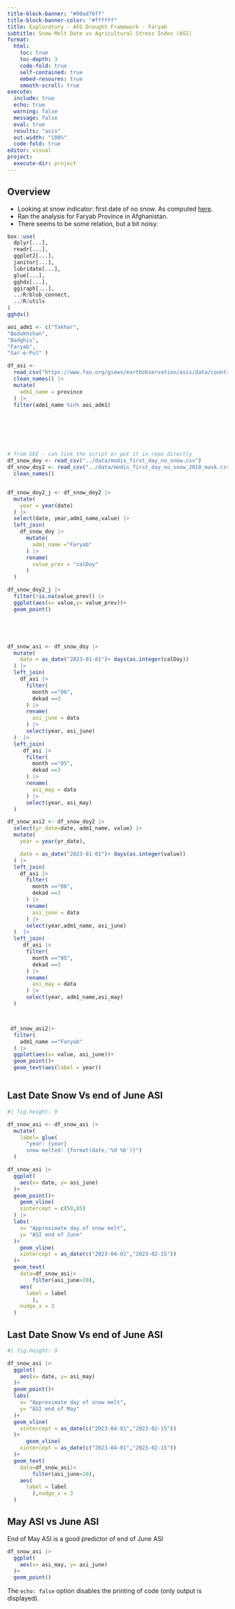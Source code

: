 ```yaml
---
title-block-banner: "#00ad78ff"
title-block-banner-color: "#ffffff"
title: Exploratory - AFG Drought Framework - Faryab
subtitle: Snow Melt Date vs Agricultural Stress Index (ASI)
format:
  html:
    toc: true
    toc-depth: 3
    code-fold: true
    self-contained: true
    embed-resoures: true
    smooth-scroll: true
execute:
  include: true
  echo: true
  warning: false
  message: false
  eval: true
  results: "asis"
  out.width: "100%"
  code-fold: true
editor: visual
project:
  execute-dir: project
---
```


## Overview

-   Looking at snow indicator: first date of no snow. As computed [here](https://code.earthengine.google.com/90458b47d36c4bbd3d5221088fc652e0).
-   Ran the analysis for Faryab Province in Afghanistan.
-   There seems to be some relation, but a bit noisy.

```r
box::use(
  dplyr[...],
  readr[...],
  ggplot2[...],
  janitor[...],
  lubridate[...],
  glue[...],
  gghdx[...],
  ggiraph[...],
  ../R/blob_connect,
  ../R/utils
)
gghdx()
```



```r
aoi_adm1 <- c("Takhar",
"Badakhshan",
"Badghis",
"Faryab",
"Sar-e-Pul" )

df_asi <-
  read_csv("https://www.fao.org/giews/earthobservation/asis/data/country/AFG/MAP_ASI/DATA/ASI_Dekad_Season1_data.csv") |>
  clean_names() |>
  mutate(
    adm1_name = province
  ) |>
  filter(adm1_name %in% aoi_adm1)







# from GEE - can link the script or put it in repo directly
df_snow_doy <- read_csv("../data/modis_first_day_no_snow.csv")
df_snow_doy2 <- read_csv("../data/modis_first_day_no_snow_2010_mask.csv") |>
  clean_names()


df_snow_doy2_j <- df_snow_doy2 |>
  mutate(
    year = year(date)
  ) |>
  select(date, year,adm1_name,value) |>
  left_join(
    df_snow_doy |>
      mutate(
        adm1_name ="Faryab"
      ) |>
      rename(
        value_prev = "calDoy"
      )
  )

df_snow_doy2_j |>
  filter(!is.na(value_prev)) |>
  ggplot(aes(x= value,y= value_prev))+
  geom_point()





df_snow_asi <- df_snow_doy |>
  mutate(
    date = as_date("2023-01-01")+ days(as.integer(calDoy))
  ) |>
  left_join(
    df_asi |>
      filter(
        month =="06",
        dekad ==3
      ) |>
      rename(
        asi_june = data
      ) |>
      select(year, asi_june)
  )  |>
  left_join(
     df_asi |>
      filter(
        month =="05",
        dekad ==3
      ) |>
      rename(
        asi_may = data
      ) |>
      select(year, asi_may)
  )

df_snow_asi2 <- df_snow_doy2 |>
  select(yr_date=date, adm1_name, value) |>
  mutate(
    year = year(yr_date),

    date = as_date("2023-01-01")+ days(as.integer(value))
  ) |>
  left_join(
    df_asi |>
      filter(
        month =="06",
        dekad ==3
      ) |>
      rename(
        asi_june = data
      ) |>
      select(year,adm1_name, asi_june)
  )  |>
  left_join(
     df_asi |>
      filter(
        month =="05",
        dekad ==3
      ) |>
      rename(
        asi_may = data
      ) |>
      select(year, adm1_name,asi_may)
  )



 df_snow_asi2|>
  filter(
    adm1_name =="Faryab"
  ) |>
  ggplot(aes(x= value, asi_june))+
  geom_point()+
  geom_text(aes(label = year))



```

## Last Date Snow Vs end of June ASI

```r
#| fig.height: 9

df_snow_asi <- df_snow_asi |>
  mutate(
    label= glue(
      "year: {year}
      snow melted: {format(date,'%d %b')}")
  )

df_snow_asi |>
  ggplot(
    aes(x= date, y= asi_june)
  )+
  geom_point()+
    geom_vline(
    xintercept = c(50,85)
  ) |>
  labs(
    x= "Approximate day of snow melt",
    y= "ASI end of June"
  )+
    geom_vline(
    xintercept = as_date(c("2023-04-01","2023-02-15"))
  )+
  geom_text(
    data=df_snow_asi|>
        filter(asi_june>20),
    aes(
      label = label
        ),
    nudge_x = 3
  )

```

## Last Date Snow Vs end of June ASI

```r
#| fig.height: 9

df_snow_asi |>
  ggplot(
    aes(x= date, y= asi_may)
  )+
  geom_point()+
  labs(
    x= "Approximate day of snow melt",
    y= "ASI end of May"
  )+
  geom_vline(
    xintercept = as_date(c("2023-04-01","2023-02-15"))
  )+
      geom_vline(
    xintercept = as_date(c("2023-04-01","2023-02-15"))
  )+
  geom_text(
    data=df_snow_asi|>
        filter(asi_june>20),
    aes(
      label = label
        ),nudge_x = 3
  )
```

## May ASI vs June ASI

End of May ASI is a good predictor of end of June ASI

```r
df_snow_asi |>
  ggplot(
    aes(x= asi_may, y= asi_june)
  )+
  geom_point()

```

The `echo: false` option disables the printing of code (only output is displayed).
